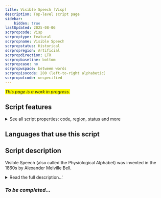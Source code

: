 ```yaml
---
title: Visible Speech [Visp]
description: Top-level script page
sidebar:
    hidden: true
lastUpdated: 2025-08-06
scrpropcode: Visp
scrproptype: featural
scrpropname: Visible Speech
scrpropstatus: Historical
scrpropregion: Artificial
scrpropdirection: LTR
scrpropbaseline: bottom
scrpropcase: no
scrpropwspace: between words
scrpropisocode: 280 (left-to-right alphabetic)
scrpropotcode: unspecified
---
```


<span style='background-color:yellow'>_This page is a work in progress._</span>


## Script features

<details>
<summary> See all script properties: code, region, status and more</summary>
<ScriptInfo />
</details>

## Languages that use this script

<WsList script='Visp' wsMax='5' />

## Script description

Visible Speech (also called the Physiological Alphabet) was invented in the 1860s by Alexander Melville Bell.

<details><summary>Read the full description...'</summary>_Not yet available._</details>

### _To be completed..._

